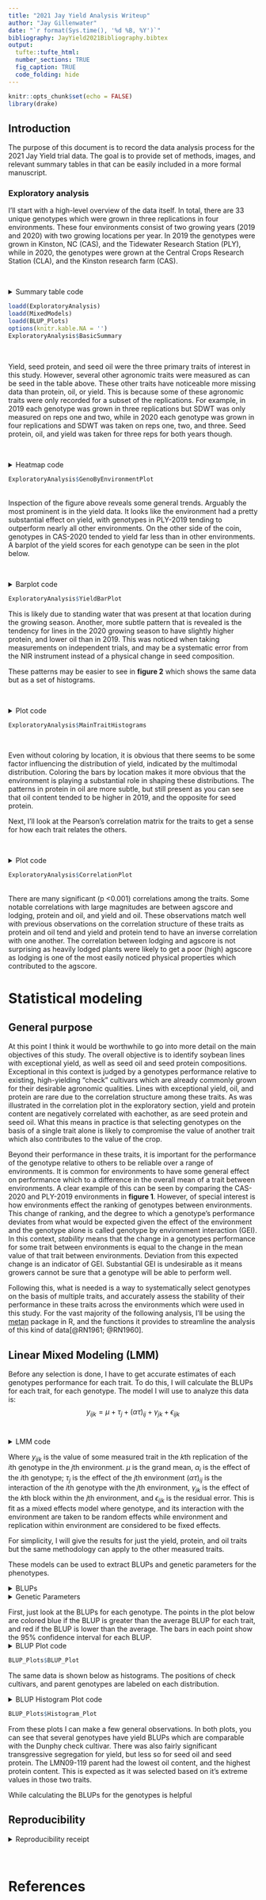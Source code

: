 ```yaml
---
title: "2021 Jay Yield Analysis Writeup"
author: "Jay Gillenwater"
date: "`r format(Sys.time(), '%d %B, %Y')`"
bibliography: JayYield2021Bibliography.bibtex
output:
  tufte::tufte_html:
  number_sections: TRUE
  fig_caption: TRUE
  code_folding: hide
---
```


```r
knitr::opts_chunk$set(echo = FALSE)
library(drake)
```

## Introduction
The purpose of this document is to record the data analysis process for the 2021 Jay Yield trial data. The goal is to provide set of methods, images, and relevant summary tables in that can be easily included in a more formal manuscript. 

### Exploratory analysis
I'll start with a high-level overview of the data itself. In total, there are 33 unique genotypes which were grown in three replications in four environments. These four environments consist of two growing years (2019 and 2020) with two growing locations per year. In 2019 the genotypes were grown in Kinston, NC (CAS), and the Tidewater Research Station (PLY), while in 2020, the genotypes were grown at the Central Crops Research Station (CLA), and the Kinston research farm (CAS).  

<br>

<details><summary>Summary table code</summary>
```r
inspect(BalancedData, verbose = FALSE) %>%
    kbl(caption = "Basic summary data") %>%
    kable_styling(full_width = F, position = "left")
```
</details>

```r
loadd(ExploratoryAnalysis)
loadd(MixedModels)
loadd(BLUP_Plots)
options(knitr.kable.NA = '')
ExploratoryAnalysis$BasicSummary
```
<br>
  
Yield, seed protein, and seed oil were the three primary traits of interest in this study. However, several other agronomic traits were measured as can be seed in the table above. These other traits have noticeable more missing data than protein, oil, or yield. This is because some of these agronomic traits were only recorded for a subset of the replications. For example, in 2019 each genotype was grown in three replications but SDWT was only measured on reps one and two, while in 2020 each genotype was grown in four replications and SDWT was taken on reps one, two, and three. Seed protein, oil, and yield was taken for three reps for both years though.  

<br>

<details><summary>Heatmap code</summary>
```r
# Plots showing the genotype x environment scores for yield, protein, and oil
  #TODO: Modify the ge_plot to produce a more compact, but still readable plot (Make a function for itkable)
  YieldPlot   <- ge_plot(Balanced_Data, GEN, ENV, Yield) + theme(axis.text.x = element_blank(), 
                                                                 axis.ticks.x = element_blank(), 
                                                                 axis.title.y = element_blank(),
                                                                 axis.title.x = element_blank())
  
  ProteinPlot <- ge_plot(Balanced_Data, GEN, ENV, Protein) + theme(axis.text.x = element_blank(),
                                                                   axis.ticks.x = element_blank(), 
                                                                   axis.title.x = element_blank()) + labs(y = "Environment")
  
  OilPlot     <- ge_plot(Balanced_Data, GEN, ENV, Oil) + theme(axis.text.x = element_text(angle = 90, vjust = 0.5, hjust = 1), 
                                                               axis.title.y = element_blank()) + labs(x = "Genotype")
  
  # Combine all three into a single plot with patchwork
 GenoByEnvironmentPlot <- YieldPlot / ProteinPlot / OilPlot
```
</details>
  
```r
ExploratoryAnalysis$GenoByEnvironmentPlot
```
<br>
Inspection of the figure above reveals some general trends. Arguably the most prominent is in the yield data. It looks like the environment had a pretty substantial effect on yield, with genotypes in PLY-2019 tending to outperform nearly all other environments. On the other side of the coin, genotypes in CAS-2020 tended to yield far less than in other environments. A barplot of the yield scores for each genotype can be seen in the plot below.


<br>

<details><summary>Barplot code</summary>
```r
# A barplot version of the above plot
 Yield_BarPlot <- BalancedData %>%
   mutate(GEN = fct_reorder(GEN, Yield, .desc = TRUE)) %>%
   plot_factlines(GEN, ENV, resp = Yield)
 
 Yield_BarPlot <- Yield_BarPlot + theme(axis.text.x = element_text(angle = 90, hjust = 0.5))
```
</details>
  
```r
ExploratoryAnalysis$YieldBarPlot
```




This is likely due to standing water that was present at that location during the growing season. Another, more subtle pattern that is revealed is the tendency for lines in the 2020 growing season to have slightly higher protein, and lower oil than in 2019. This was noticed when taking measurements on independent trials, and may be a systematic error from the NIR instrument instead of a physical change in seed composition.  

These patterns may be easier to see in **figure 2** which shows the same data but as a set of histograms.  

<br>

<details><summary>Plot code</summary>
```r
# A function to make histograms for oil, protein, and yield
 MainTraitsHist <- function(BalancedData = Balanced_Data){
   
   Balanced_Data %>%
     dplyr::select(GEN, ENV, Yield, Oil, Protein) %>%
     pivot_longer(cols = 3:5, names_to = "Variable") -> PlotData
   
   
   Plots_BW <- ggplot(PlotData, aes(x = value)) + 
     geom_histogram(bins = 15, colour = 'black', fill = 'light gray') + 
     theme_few() + 
     facet_wrap(~Variable, scales = "free", ncol = 1) + 
     labs(x = "Value")
   
   
   Plots_colour <- ggplot(PlotData, aes(x = value, fill = ENV)) + 
     geom_histogram(bins = 15, colour = 'black') + 
     theme_few() + 
     theme(axis.text.y  = element_blank(),
           axis.ticks.y = element_blank(),
           axis.title.y = element_blank()) + 
     facet_wrap(~Variable, scales = "free", ncol = 1) + 
     labs(x = "Value")
   
   Plots_BW + Plots_colour
 }
 
 MainTraitsPlot <- MainTraitsHist(BalancedData)
```
</details>

```r
ExploratoryAnalysis$MainTraitHistograms
```
<br>

Even without coloring by location, it is obvious that there seems to be some factor influencing the distribution of yield, indicated by the multimodal distribution. Coloring the bars by location makes it more obvious that the environment is playing a substantial role in shaping these distributions. The patterns in protein in oil are more subtle, but still present as you can see that oil content tended to be higher in 2019, and the opposite for seed protein.

Next, I'll look at the Pearson's correlation matrix for the traits to get a sense for how each trait relates the others. 

<br>

<details><summary>Plot code</summary>
```r
CorrelationPlot <- corr_coef(Balanced_Data) %>% plot()
```
</details>

```r
ExploratoryAnalysis$CorrelationPlot

```
<br>
There are many significant (p <0.001) correlations among the traits. Some notable correlations with large magnitudes are between agscore and lodging, protein and oil, and yield and oil. These observations match well with previous observations on the correlation structure of these traits as protein and oil tend  and yield and protein tend to have an inverse correlation with one another. The correlation between lodging and agscore is not surprising as heavily lodged plants were likely to get a poor (high) agscore as lodging is one of the most easily noticed physical properties which contributed to the agscore. 

# Statistical modeling

## General purpose

At this point I think it would be worthwhile to go into more detail on the main objectives of this study. The overall objective is to identify soybean lines with exceptional yield, as well as seed oil and seed protein compositions. Exceptional in this context is judged by a genotypes performance relative to existing, high-yielding "check" cultivars which are already commonly grown for their desirable agronomic qualities. Lines with exceptional yield, oil, and protein are rare due to the correlation structure among these traits. As was illustrated in the correlation plot in the exploratory section, yield and protein content are negatively correlated with eachother, as are seed protein and seed oil. What this means in practice is that selecting genotypes on the basis of a single trait alone is likely to compromise the value of another trait which also contributes to the value of the crop.  

Beyond their performance in these traits, it is important for the performance of the genotype relative to others to be reliable over a range of environments. It is common for environments to have some general effect on performance which to a difference in the overall mean of a trait between environments. A clear example of this can be seen by comparing the CAS-2020 and PLY-2019 environments in **figure 1**. However, of special interest is how environments effect the ranking of genotypes between environments. This change of ranking, and the degree to which a genotype's performance deviates from what would be expected given the effect of the environment and the genotype alone is called genotype by environment interaction (GEI). In this context, *stability* means that the change in a genotypes performance for some trait between environments is equal to the change in the mean value of that trait between environments. Deviation from this expected change is an indicator of GEI. Substantial GEI is undesirable as it means growers cannot be sure that a genotype will be able to perform well.

Following this, what is needed is a way to systematically select genotypes on the basis of multiple traits, and accurately assess the stability of their performance in these traits across the environments which were used in this study. For the vast majority of the following analysis, I'll be using the [metan](https://tiagoolivoto.github.io/metan/index.html) package in R, and the functions it provides to streamline the analysis of this kind of data[@RN1961; @RN1960].


## Linear Mixed Modeling (LMM)
Before any selection is done, I have to get accurate estimates of each genotypes performance for each trait. To do this, I will calculate the BLUPs for each trait, for each genotype. The model I will use to analyze this data is:  
$$y_{ijk} = \mu + \tau_{j} + (\alpha\tau)_{ij} + \gamma_{jk} + \epsilon_{ijk}$$
<br>

<details><summary>LMM code</summary>
```r
fit_MixedModels <- function(BalancedData, TraitSelection = c("Yield", "Oil", "Protein")) {

  # Fit LMMs for the traits in TraitSelection
  MixedModels <- gamem_met(BalancedData, 
                           env     = ENV, 
                           gen     = GEN, 
                           rep     = REP, 
                           resp    = TraitSelection, 
                           verbose = FALSE)
  
  # Extract various components and format here for easier presentation
  
  # The BLUPs
  ModelBLUPs <- get_model_data(MixedModels, "blupg")
  
  # Genetic paramaters
  ModelGenPar <- get_model_data(MixedModels, "genpar")
  
  # Combine all the components into a list fo easy reference
  ResultList <- list("BLUP"   = ModelBLUPs,
                     "GENPAR" = ModelGenPar)
  
  ResultList
}
```
</details>

Where $y_{ijk}$ is the value of some measured trait in the $k$th replication of the $i$th genotype in the $j$th environment. $\mu$ is the grand mean, $\alpha_i$ is the effect of the $i$th genotype; $\tau_j$ is the effect of the $j$th environment $(\alpha\tau)_{ij}$ is the interaction of the $i$th genotype with the $j$th environment, $\gamma_{jk}$ is the effect of the $k$th block within the $j$th environment, and $\epsilon_{ijk}$ is the residual error. This is fit as a mixed effects model where genotype, and its interaction with the environment are taken to be random effects while environment and replication within environment are considered to be fixed effects. 

For simplicity, I will give the results for just the yield, protein, and oil traits but the same methodology can apply to the other measured traits. 

These models can be used to extract BLUPs and genetic parameters for the phenotypes. 

 

<details><summary>BLUPs</summary>
```r
MixedModels$Format_BLUP
```
</details>

<details><summary>Genetic Parameters</summary>
```r
MixedModels$Format_GENPAR
```
</details>
<break>

First, just look at the BLUPs for each genotype. The points in the plot below are colored blue if the BLUP is greater than the average BLUP for each trait, and red if the BLUP is lower than the average. The bars in each point show the 95% confidence interval for each BLUP.
<details><summary>BLUP Plot code</summary>
```r
  # The waasby models as fit by gamem_met
  ModelObjects <- MixedModels$ModelObjects
  
  # Plots for yield, oil, and protein BLUPs
  YieldPlot   <- plot_blup(ModelObjects, var = 1)
  OilPlot     <- plot_blup(ModelObjects, var = 2)
  ProteinPlot <- plot_blup(ModelObjects, var = 3)
  
  # Combine the three plots into one with patchwork
  AllThreeTraits <- YieldPlot | OilPlot | ProteinPlot
  
```
</details>

```r
BLUP_Plots$BLUP_Plot
```
<break>

The same data is shown below as histograms. The positions of check cultivars, and parent genotypes are labeled on each distribution.  

<break>
<break>

<details><summary>BLUP Histogram Plot code</summary>
```r
  # Histograms with the checks/parents labeled
  # A function to do this
  LabeledHistogram <- function(data, measure.vars = c("Protein", "Oil", "Yield"), labelColumn = "Genotype", labelObservations = c("LMN09-119", "N09-09")){
    
    # Pivot data to a long format
    longData <- data %>% 
      pivot_longer(measure.vars)
    
    # The data for the "special" observations that need to be labeled
    specialObservations <- longData %>%
      dplyr::filter(!!sym(labelColumn) %in% labelObservations)
    
    # Split the dataframe by variable
    longData_split <- split(longData, longData$name)
    
    # Do the same for the special data
    specialObservations_split <- split(specialObservations, specialObservations$name)
    
    
    # The base plotting function. Takes as an argument a dataframe 
    # containing measurements for a single phenotype (like AllPheno_long$oil)
    Plot_initial <- function(TraitData = longData_split$Oil, ParentData = specialObservations_split$Oil, TraitName = "Value"){
      
      # Get the initial plot
      Plot.init <-   ggplot(TraitData, aes(x = value)) + 
        geom_histogram(color = "black", alpha = 0.6, bins = 10) + 
        theme_bw() + 
        ylab("Count") + 
        theme_ipsum() + 
        theme(axis.text.x  = element_text(face = "bold", size = 20),
              axis.text.y  = element_text(face = "bold", size = 20),
              axis.title.y = element_text(size = 25, hjust = 0.5),
              axis.title.x = element_text(size = 25, hjust = 0.5),
              panel.border = element_rect(colour = "black", fill = NA),
              legend.title = element_text(face = "bold", size = 20),
              legend.text  = element_text(face = "bold", size = 20)) +
        labs(x = TraitName)
      
      # Data from the initial plot (I want the bin heights)
      PlotData <- ggplot_build(Plot.init)$data[[1]]
      
      # Using the bin counts from the plot, find the y-value where the labels for each
      # check/parent genotype shoud start
      ParentData$yval <- NA
      for(i in 1:nrow(ParentData)){
        ParentData$yval[[i]] <- PlotData$count[[max(which(PlotData$xmin < ParentData$value[[i]]))]]
      }
      
      # Add labels w/arrows for the parents/checks using this new data
      FinalPlot <- Plot.init + 
        ggrepel::geom_label_repel(data = ParentData,
                                  aes(x = value, y = yval, label = !!sym(labelColumn)),
                                  nudge_y            = max(PlotData$count)/6,
                                  arrow              = arrow(length = unit(0.015, "npc")),
                                  min.segment.length = 1,
                                  size               = 4,
                                  show.legend        = FALSE,
                                  inherit.aes        = FALSE)
      
      FinalPlot
    }
    
    AllPlots <- vector("list", length = length(longData_split))
    names(AllPlots) <- names(longData_split)
    for(Trait in names(longData_split)){
      AllPlots[[Trait]] <- Plot_initial(TraitData = longData_split[[Trait]], ParentData = specialObservations_split[[Trait]], TraitName = Trait)
    }
    
    #PatchPlot <- wrap_plots(AllPlots)
    PatchPlot <- AllPlots$Yield | AllPlots$Oil | AllPlots$Protein
  }
  
  # Use the function to make histograms of the BLUPs
  HistogramPlots <- LabeledHistogram(data = MixedModels$BLUP, 
                                     labelColumn = "GEN", 
                                     labelObservations = c("LMN09-119", "N09-09", "Osage", "Dunphy"))
  
```
</details>

```r
BLUP_Plots$Histogram_Plot
```
<break>

From these plots I can make a few general observations. In both plots, you can see that several genotypes have yield BLUPs which are comparable with the Dunphy check cultivar. There was also fairly significant transgressive segregation for yield, but less so for seed oil and seed protein. The LMN09-119 parent had the lowest oil content, and the highest protein content. This is expected as it was selected based on it's extreme values in those two traits.  

While calculating the BLUPs for the genotypes is helpful 


## Reproducibility

<details><summary>Reproducibility receipt</summary>

```r
## datetime
Sys.time()

## repository
if(requireNamespace('git2r', quietly = TRUE)) {
  git2r::repository()
} else {
  c(
    system2("git", args = c("log", "--name-status", "-1"), stdout = TRUE),
    system2("git", args = c("remote", "-v"), stdout = TRUE)
  )
}

## session info
sessionInfo()
```

</details>
<br>

# References

